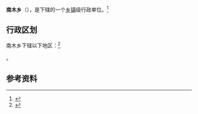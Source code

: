 {{中国乡级行政区|54/01/24/202/000}}

'''南木乡'''（{{bo|z=གནམ་|w=}}），是{{PRC admin/fullname|54/01/24/202/000|3}}下辖的一个[[乡镇|乡镇]]级行政单位。<ref>{{PRC admin/ref sgc|{{PRC admin/parent|54/01/24/202/000}}}}</ref>

== 行政区划 ==

南木乡下辖以下地区：<ref>{{PRC admin/ref sgc|54/01/24/202/000}}</ref>

{{PRC admin/children|54/01/24/202/000}}。

== 参考资料 ==

{{reflist}}

{{行政区划小作品}}
{{PRC admin/navcat|54/01/24/202/000}}